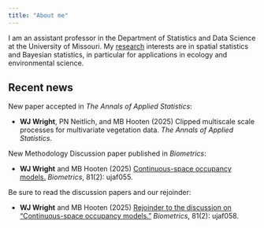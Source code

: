 ```yaml
---
title: "About me"
---
```


I am an assistant professor in the Department of Statistics and Data Science at the University of Missouri.
My [research](research.html) interests are in spatial statistics and Bayesian statistics,
in particular for applications in ecology and environmental science.

## Recent news

New paper accepted in *The Annals of Applied Statistics*:

  - **WJ Wright**, PN Neitlich, and MB Hooten (2025) Clipped multiscale scale processes for multivariate vegetation data. *The Annals of Applied Statistics*.

New Methodology Discussion paper published in *Biometrics*:

- **WJ Wright** and MB Hooten (2025) [Continuous-space occupancy models.](https://doi.org/10.1093/biomtc/ujaf055) *Biometrics*, 81(2): ujaf055.

Be sure to read the discussion papers and our rejoinder:

- **WJ Wright** and MB Hooten (2025) [Rejoinder to the discussion on "Continuous-space occupancy models."](https://doi.org/10.1093/biomtc/ujaf058) *Biometrics*, 81(2): ujaf058.
